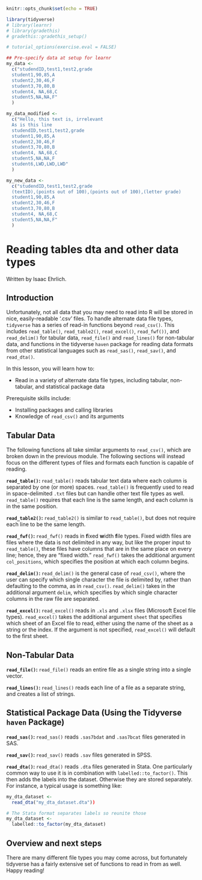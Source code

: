 

```r
knitr::opts_chunk$set(echo = TRUE)

library(tidyverse)
# library(learnr)
# library(gradethis)
# gradethis::gradethis_setup()

# tutorial_options(exercise.eval = FALSE)

## Pre-specify data at setup for learnr
my_data <- 
  c("studendID,test1,test2,grade 
  student1,90,85,A
  student2,30,46,F
  student3,70,80,B
  student4, NA,68,C
  student5,NA,NA,F"
  )

my_data_modified <- 
  c("Hello, this text is, irrelevant
  As is this line
  studendID,test1,test2,grade 
  student1,90,85,A
  student2,30,46,F
  student3,70,80,B
  student4, NA,68,C
  student5,NA,NA,F
  student6,LWD,LWD,LWD"
  )

my_new_data <- 
  c("studendID,test1,test2,grade
  (textID),(points out of 100),(points out of 100),(letter grade)
  student1,90,85,A
  student2,30,46,F
  student3,70,80,B
  student4, NA,68,C
  student5,NA,NA,F"
  )
```

# Reading tables dta and other data types

Written by Isaac Ehrlich.

## Introduction

Unfortunately, not all data that you may need to read into R will be stored in nice, easily-readable '.csv' files. To handle alternate data file types, `tidyverse` has a series of read-in functions beyond `read_csv()`. This includes `read_table()`, `read_table2()`, `read_excel()`, `read_fwf())`, and `read_delim()` for tabular data, `read_file()` and `read_lines()` for non-tabular data, and functions in the tidyverse `haven` package for reading data formats from other statistical languages such as `read_sas()`, `read_sav()`, and `read_dta()`.      

In this lesson, you will learn how to:

- Read in a variety of alternate data file types, including tabular, non-tabular, and statistical package data


Prerequisite skills include:

- Installing packages and calling libraries
- Knowledge of `read_csv()` and its arguments

## Tabular Data

The following functions all take similar arguments to `read_csv()`, which are broken down in the previous module. The following sections will instead focus on the different types of files and formats each function is capable of reading.

**`read_table()`: **
`read_table()` reads tabular text data where each column is separated by one (or more) spaces. `read_table()` is frequently used to read in space-delimited `.txt` files but can handle other text file types as well. `read_table()` requires that each line is the same length, and each column is in the same position.

**`read_table2()`: **
`read_table2()` is similar to `read_table()`, but does not require each line to be the same length. 

**`read_fwf()`: **
`read_fwf()` reads in **f**ixed **w**idth **f**ile types. Fixed width files are files where the data is not delimited in any way, but like the proper input to `read_table()`, these files have columns that are in the same place on every line; hence, they are "fixed width." `read_fwf()` takes the additional argument `col_positions`, which specifies the position at which each column begins.

**`read_delim()`: **
`read_delim()` is the general case of `read_csv()`, where the user can specify which single character the file is delimited by, rather than defaulting to the comma, as in `read_csv()`. `read_delim()` takes in the additional argument `delim`, which specifies by which single character columns in the raw file are separated.

**`read_excel()`: **
`read_excel()` reads in `.xls` and `.xlsx` files (Microsoft Excel file types). `read_excel()` takes the additional argument `sheet` that specifies which sheet of an Excel file to read, either using the name of the sheet as a string or the index. If the argument is not specified, `read_excel()` will default to the first sheet.

## Non-Tabular Data

**`read_file()`: **
`read_file()` reads an entire file as a single string into a single vector.

**`read_lines()`: **
`read_lines()` reads each line of a file as a separate string, and creates a list of strings.

## Statistical Package Data (Using the Tidyverse `haven` Package)

**`read_sas()`: **
`read_sas()` reads `.sas7bdat` and `.sas7bcat` files generated in SAS.

**`read_sav()`: **
`read_sav()` reads `.sav` files generated in SPSS.

**`read_dta()`: **
`read_dta()` reads `.dta` files generated in Stata. One particularly common way to use it is in combination with `labelled::to_factor()`. This then adds the labels into the dataset. Otherwise they are stored separately. For instance, a typical usage is something like:

```r
my_dta_dataset <- 
  read_dta("my_dta_dataset.dta"))

# The Stata format separates labels so reunite those
my_dta_dataset <- 
  labelled::to_factor(my_dta_dataset)
```

## Overview and next steps

There are many different file types you may come across, but fortunately tidyverse has a fairly extensive set of functions to read in from as well. Happy reading!





